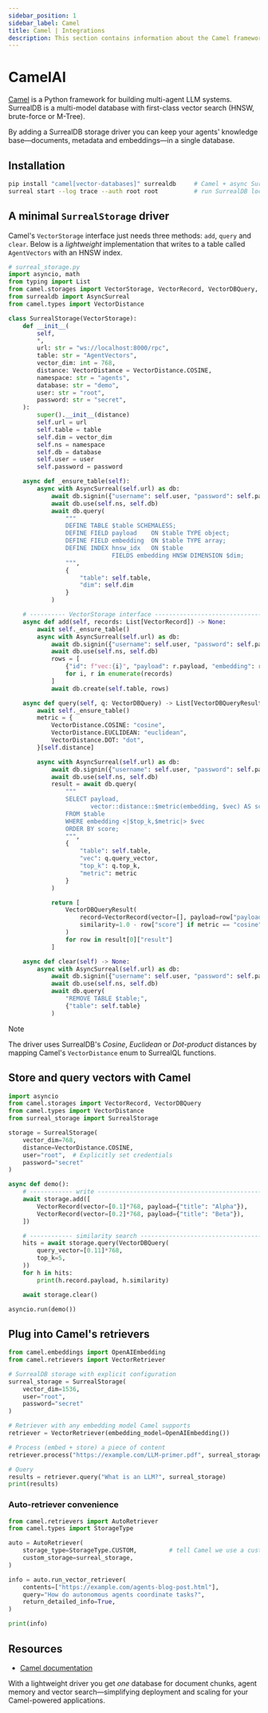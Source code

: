 ```yaml
---
sidebar_position: 1
sidebar_label: Camel
title: Camel | Integrations
description: This section contains information about the Camel framework and how to integrate it with SurrealDB.
---
```


# CamelAI

[Camel](https://www.camel-ai.org) is a Python framework for building multi-agent LLM systems.
SurrealDB is a multi-model database with first-class vector search (HNSW, brute-force or M-Tree).

By adding a SurrealDB storage driver you can keep your agents' knowledge base—documents, metadata and embeddings—in a single database.

## Installation

```bash
pip install "camel[vector-databases]" surrealdb     # Camel + async SurrealDB SDK
surreal start --log trace --auth root root          # run SurrealDB locally
```

## A minimal `SurrealStorage` driver

Camel's `VectorStorage` interface just needs three methods: `add`, `query` and `clear`.
Below is a *lightweight* implementation that writes to a table called `AgentVectors` with an HNSW index.

```python
# surreal_storage.py
import asyncio, math
from typing import List
from camel.storages import VectorStorage, VectorRecord, VectorDBQuery, VectorDBQueryResult
from surrealdb import AsyncSurreal
from camel.types import VectorDistance

class SurrealStorage(VectorStorage):
    def __init__(
        self,
        *,
        url: str = "ws://localhost:8000/rpc",
        table: str = "AgentVectors",
        vector_dim: int = 768,
        distance: VectorDistance = VectorDistance.COSINE,
        namespace: str = "agents",
        database: str = "demo",
        user: str = "root",
        password: str = "secret",
    ):
        super().__init__(distance)
        self.url = url
        self.table = table
        self.dim = vector_dim
        self.ns = namespace
        self.db = database
        self.user = user
        self.password = password

    async def _ensure_table(self):
        async with AsyncSurreal(self.url) as db:
            await db.signin({"username": self.user, "password": self.password})
            await db.use(self.ns, self.db)
            await db.query(
                """
                DEFINE TABLE $table SCHEMALESS;
                DEFINE FIELD payload    ON $table TYPE object;
                DEFINE FIELD embedding  ON $table TYPE array;
                DEFINE INDEX hnsw_idx   ON $table
                             FIELDS embedding HNSW DIMENSION $dim;
                """,
                {
                    "table": self.table,
                    "dim": self.dim
                }
            )

    # ---------- VectorStorage interface ---------------------------------
    async def add(self, records: List[VectorRecord]) -> None:
        await self._ensure_table()
        async with AsyncSurreal(self.url) as db:
            await db.signin({"username": self.user, "password": self.password})
            await db.use(self.ns, self.db)
            rows = [
                {"id": f"vec:{i}", "payload": r.payload, "embedding": r.vector}
                for i, r in enumerate(records)
            ]
            await db.create(self.table, rows)

    async def query(self, q: VectorDBQuery) -> List[VectorDBQueryResult]:
        await self._ensure_table()
        metric = {
            VectorDistance.COSINE: "cosine",
            VectorDistance.EUCLIDEAN: "euclidean",
            VectorDistance.DOT: "dot",
        }[self.distance]

        async with AsyncSurreal(self.url) as db:
            await db.signin({"username": self.user, "password": self.password})
            await db.use(self.ns, self.db)
            result = await db.query(
                """
                SELECT payload,
                       vector::distance::$metric(embedding, $vec) AS score
                FROM $table
                WHERE embedding <|$top_k,$metric|> $vec
                ORDER BY score;
                """,
                {
                    "table": self.table,
                    "vec": q.query_vector,
                    "top_k": q.top_k,
                    "metric": metric
                }
            )

            return [
                VectorDBQueryResult(
                    record=VectorRecord(vector=[], payload=row["payload"]),
                    similarity=1.0 - row["score"] if metric == "cosine" else -row["score"],
                )
                for row in result[0]["result"]
            ]

    async def clear(self) -> None:
        async with AsyncSurreal(self.url) as db:
            await db.signin({"username": self.user, "password": self.password})
            await db.use(self.ns, self.db)
            await db.query(
                "REMOVE TABLE $table;",
                {"table": self.table}
            )
```

> [!Note]
> The driver uses SurrealDB's *Cosine*, *Euclidean* or *Dot-product* distances by mapping Camel's `VectorDistance` enum to SurrealQL functions.

## Store and query vectors with Camel

```python
import asyncio
from camel.storages import VectorRecord, VectorDBQuery
from camel.types import VectorDistance
from surreal_storage import SurrealStorage

storage = SurrealStorage(
    vector_dim=768,
    distance=VectorDistance.COSINE,
    user="root",  # Explicitly set credentials
    password="secret"
)

async def demo():
    # ------------ write -----------------------------------------------
    await storage.add([
        VectorRecord(vector=[0.1]*768, payload={"title": "Alpha"}),
        VectorRecord(vector=[0.2]*768, payload={"title": "Beta"}),
    ])

    # ------------ similarity search -----------------------------------
    hits = await storage.query(VectorDBQuery(
        query_vector=[0.11]*768,
        top_k=5,
    ))
    for h in hits:
        print(h.record.payload, h.similarity)

    await storage.clear()

asyncio.run(demo())
```

## Plug into Camel's retrievers

```python
from camel.embeddings import OpenAIEmbedding
from camel.retrievers import VectorRetriever

# SurrealDB storage with explicit configuration
surreal_storage = SurrealStorage(
    vector_dim=1536,
    user="root",
    password="secret"
)

# Retriever with any embedding model Camel supports
retriever = VectorRetriever(embedding_model=OpenAIEmbedding())

# Process (embed + store) a piece of content
retriever.process("https://example.com/LLM-primer.pdf", surreal_storage)

# Query
results = retriever.query("What is an LLM?", surreal_storage)
print(results)
```

### Auto-retriever convenience

```python
from camel.retrievers import AutoRetriever
from camel.types import StorageType

auto = AutoRetriever(
    storage_type=StorageType.CUSTOM,         # tell Camel we use a custom storage
    custom_storage=surreal_storage,
)

info = auto.run_vector_retriever(
    contents=["https://example.com/agents-blog-post.html"],
    query="How do autonomous agents coordinate tasks?",
    return_detailed_info=True,
)

print(info)
```

## Resources

* [Camel documentation](https://docs.camel-ai.org/)

With a lightweight driver you get *one* database for document chunks, agent memory and vector search—simplifying deployment and scaling for your Camel-powered applications.
